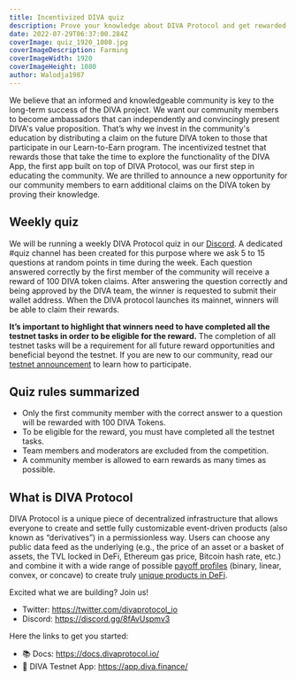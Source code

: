 ```yaml
---
title: Incentivized DIVA quiz
description: Prove your knowledge about DIVA Protocol and get rewarded
date: 2022-07-29T06:37:00.284Z
coverImage: quiz_1920_1080.jpg
coverImageDescription: Farming
coverImageWidth: 1920
coverImageHeight: 1080
author: Walodja1987
---
```


We believe that an informed and knowledgeable community is key to the long-term success of the DIVA project. 
We want our community members to become ambassadors that can independently and convincingly present DIVA's value proposition. That’s why we invest in the community's education by distributing a claim on the future 
DIVA token to those that participate in our Learn-to-Earn program.
The incentivized testnet that rewards those that take the time to explore the functionality of the DIVA App, 
the first app built on top of DIVA Protocol, was our first step in educating the community. We are thrilled 
to announce a new opportunity for our community members to earn additional claims on the DIVA token by proving 
their knowledge.

## Weekly quiz

We will be running a weekly DIVA Protocol quiz in our [Discord](https://discord.gg/8fAvUspmv3). A dedicated #quiz channel has been created for 
this purpose where we ask 5 to 15 questions at random points in time during the week. Each question answered 
correctly by the first member of the community will receive a reward of 100 DIVA token claims. After answering 
the question correctly and being approved by the DIVA team, the winner is requested to submit their wallet address. 
When the DIVA protocol launches its mainnet, winners will be able to claim their rewards.

**It’s important to highlight that winners need to have completed all the testnet tasks in order to be eligible 
for the reward.** The completion of all testnet tasks will be a requirement for all future reward opportunities 
and beneficial beyond the testnet. If you are new to our community, read our 
[testnet announcement](https://www.divaprotocol.io/posts/diva-testnet-announcement) to learn how to participate. 

## Quiz rules summarized

* Only the first community member with the correct answer to a question will be rewarded with 100 DIVA Tokens.  
* To be eligible for the reward, you must have completed all the testnet tasks.
* Team members and moderators are excluded from the competition.
* A community member is allowed to earn rewards as many times as possible.

## What is DIVA Protocol
DIVA Protocol is a unique piece of decentralized infrastructure that allows everyone to create and settle 
fully customizable event-driven products (also known as “derivatives”) in a permissionless way. Users can 
choose any public data feed as the underlying (e.g., the price of an asset or a basket of assets, the TVL 
locked in DeFi, Ethereum gas price, Bitcoin hash rate, etc.) and combine it with a wide range of possible 
[payoff profiles](https://docs.divaprotocol.io/getting-started/create-position-tokens/payoff-curves) 
(binary, linear, convex, or concave) to create truly [unique products in DeFi](https://docs.divaprotocol.io/use-cases/insurance).

Excited what we are building? Join us!

- Twitter: https://twitter.com/divaprotocol_io 
- Discord: https://discord.gg/8fAvUspmv3

Here the links to get you started:

- 📚 Docs: https://docs.divaprotocol.io/
- 🍏 DIVA Testnet App: https://app.diva.finance/